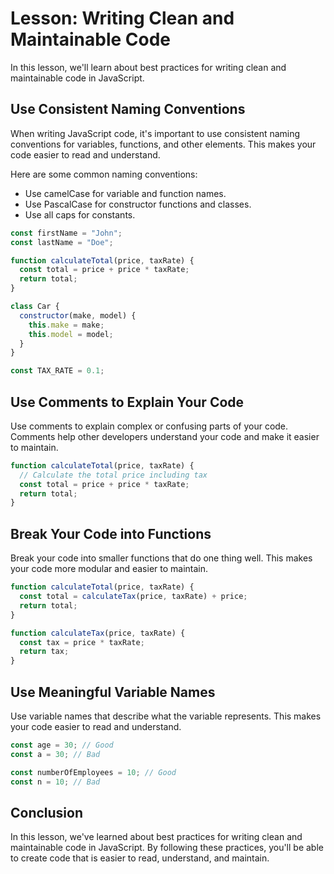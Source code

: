 # Lesson: Writing Clean and Maintainable Code

In this lesson, we'll learn about best practices for writing clean and maintainable code in JavaScript.

## Use Consistent Naming Conventions

When writing JavaScript code, it's important to use consistent naming conventions for variables, functions, and other elements. This makes your code easier to read and understand.

Here are some common naming conventions:

- Use camelCase for variable and function names.
- Use PascalCase for constructor functions and classes.
- Use all caps for constants.

```js
const firstName = "John";
const lastName = "Doe";

function calculateTotal(price, taxRate) {
  const total = price + price * taxRate;
  return total;
}

class Car {
  constructor(make, model) {
    this.make = make;
    this.model = model;
  }
}

const TAX_RATE = 0.1;
```

## Use Comments to Explain Your Code

Use comments to explain complex or confusing parts of your code. Comments help other developers understand your code and make it easier to maintain.

```js
function calculateTotal(price, taxRate) {
  // Calculate the total price including tax
  const total = price + price * taxRate;
  return total;
}
```

## Break Your Code into Functions

Break your code into smaller functions that do one thing well. This makes your code more modular and easier to maintain.

```js
function calculateTotal(price, taxRate) {
  const total = calculateTax(price, taxRate) + price;
  return total;
}

function calculateTax(price, taxRate) {
  const tax = price * taxRate;
  return tax;
}
```

## Use Meaningful Variable Names

Use variable names that describe what the variable represents. This makes your code easier to read and understand.

```js
const age = 30; // Good
const a = 30; // Bad

const numberOfEmployees = 10; // Good
const n = 10; // Bad
```

## Conclusion

In this lesson, we've learned about best practices for writing clean and maintainable code in JavaScript. By following these practices, you'll be able to create code that is easier to read, understand, and maintain.
